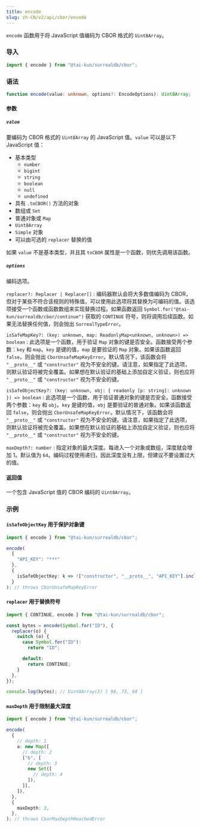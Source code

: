 ```yaml
---
title: encode
slug: zh-CN/v2/api/cbor/encode
---
```


`encode` 函数用于将 JavaScript 值编码为 CBOR 格式的 `Uint8Array`。

### 导入

```ts
import { encode } from "@tai-kun/surrealdb/cbor";
```

### 语法

```ts
function encode(value: unknown, options?: EncodeOptions): Uint8Array;
```

#### 参数

##### `value`

要编码为 CBOR 格式的 `Uint8Array` 的 JavaScript 值。`value` 可以是以下 JavaScript 值：

- 基本类型
  - `number`
  - `bigint`
  - `string`
  - `boolean`
  - `null`
  - `undefined`
- 具有 `.toCBOR()` 方法的对象
- 数组或 `Set`
- 普通对象或 `Map`
- `Uint8Array`
- `Simple` 对象
- 可以由可选的 `replacer` 替换的值

如果 `value` 不是基本类型，并且其 `toCBOR` 属性是一个函数，则优先调用该函数。

##### `options`

编码选项。

`replacer?: Replacer | Replacer[]`
:   编码器默认会将大多数值编码为 CBOR，但对于某些不符合该规则的特殊值，可以使用此选项将其替换为可编码的值。该选项接受一个函数或函数数组来实现替换过程。如果函数返回 `Symbol.for("@tai-kun/surrealdb/cbor/continue")` 获取的 `CONTINUE` 符号，则将调用后续函数。如果无法替换任何值，则会抛出 `SurrealTypeError`。

`isSafeMapKey?: (key: unknown, map: ReadonlyMap<unknown, unknown>) => boolean`
:   此选项是一个函数，用于验证 `Map` 对象的键是否安全。函数接受两个参数：`key` 和 `map`。`key` 是键的值，`map` 是要验证的 `Map` 对象。如果该函数返回 `false`，则会抛出 `CborUnsafeMapKeyError`。默认情况下，该函数会将 `"__proto__"` 或 `"constructor"` 视为不安全的键。请注意，如果指定了此选项，则默认验证将被完全覆盖。如果想在默认验证的基础上添加自定义验证，则也应将 `"__proto__"` 或 `"constructor"` 视为不安全的键。

`isSafeObjectKey?: (key: unknown, obj: { readonly [p: string]: unknown }) => boolean`
:   此选项是一个函数，用于验证普通对象的键是否安全。函数接受两个参数：`key` 和 `obj`。`key` 是键的值，`obj` 是要验证的普通对象。如果该函数返回 `false`，则会抛出 `CborUnsafeMapKeyError`。默认情况下，该函数会将 `"__proto__"` 或 `"constructor"` 视为不安全的键。请注意，如果指定了此选项，则默认验证将被完全覆盖。如果想在默认验证的基础上添加自定义验证，则也应将 `"__proto__"` 或 `"constructor"` 视为不安全的键。

`maxDepth?: number`
:   指定对象的最大深度。每进入一个对象或数组，深度就会增加 1。默认值为 `64`。编码过程使用递归，因此深度没有上限，但建议不要设置过大的值。

#### 返回值

一个包含 JavaScript 值的 CBOR 编码的 `Uint8Array`。

### 示例

#### `isSafeObjectKey` 用于保护对象键

```ts
import { encode } from "@tai-kun/surrealdb/cbor";

encode(
  {
    "API_KEY": "***"
  },
  {
    isSafeObjectKey: k => !["constructor", "__proto__", "API_KEY"].includes(k),
  }
); // throws CborUnsafeMapKeyError
```

#### `replacer` 用于替换符号

```ts
import { CONTINUE, encode } from "@tai-kun/surrealdb/cbor";

const bytes = encode(Symbol.for("ID"), {
  replacer(o) {
    switch (o) {
      case Symbol.for("ID"):
        return "ID";

      default:
        return CONTINUE;
    }
  },
});

console.log(bytes); // Uint8Array(3) [ 98, 73, 68 ]
```

#### `maxDepth` 用于限制最大深度

```ts
import { encode } from "@tai-kun/surrealdb/cbor";

encode(
  {
    // depth: 1
    a: new Map([
      // depth: 2
      ["b", [
        // depth: 3
        new Set([
          // depth: 4
        ]),
      ]],
    ]),
  },
  {
    maxDepth: 3,
  },
); // throws CborMaxDepthReachedError
```
